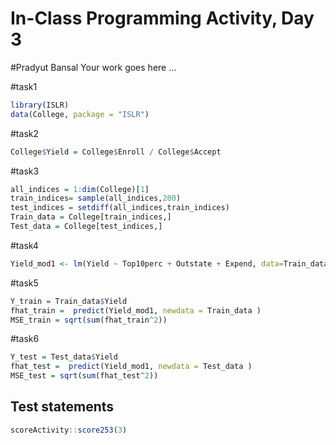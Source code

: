 # In-Class Programming Activity, Day 3
#Pradyut Bansal 
Your work goes here ...

#task1
```r
library(ISLR)
data(College, package = "ISLR")        

```

#task2
```r
College$Yield = College$Enroll / College$Accept
```

#task3
```r
all_indices = 1:dim(College)[1]
train_indices= sample(all_indices,200)
test_indices = setdiff(all_indices,train_indices)
Train_data = College[train_indices,]
Test_data = College[test_indices,]
```

#task4
```r
Yield_mod1 <- lm(Yield ~ Top10perc + Outstate + Expend, data=Train_data)

```

#task5
```r
Y_train = Train_data$Yield
fhat_train =  predict(Yield_mod1, newdata = Train_data ) 
MSE_train = sqrt(sum(fhat_train^2))
```

#task6
```r
Y_test = Test_data$Yield
fhat_test =  predict(Yield_mod1, newdata = Test_data ) 
MSE_test = sqrt(sum(fhat_test^2))
```
## Test statements

```r
scoreActivity::score253(3)
```